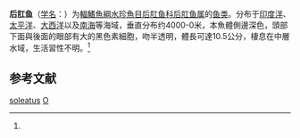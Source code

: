 {{Speciesbox 
| taxon = Opisthoproctus soleatus
| status = NE
| status_system = IUCN3.1
| image = Opisthoproctus soleatus.png
| authority = (Vaillant, 1888)<ref name='id5432'>{{cite web| url =http://www.bioinfo.cn/db05/BjdwSpecies.php?action=view&id=5432| title =后肛鱼| work =《中国动物物种编目数据库》| publisher =中国科学院微生物研究所| author =中国科学院动物研究所| accessdate =2009-04-11| deadurl =yes| archiveurl =https://web.archive.org/web/20160304235533/http://www.bioinfo.cn/db05/BjdwSpecies.php?action=view&id=5432| archivedate =2016-03-04}}</ref>
}}
'''后肛鱼'''（[[学名|学名]]：{{lang|la|''Opisthoproctus soleatus''}}）为[[輻鰭魚綱|輻鰭魚綱]][[水珍魚目|水珍魚目]][[后肛鱼科|后肛鱼科]][[后肛鱼属|后肛鱼属]]的[[鱼类|鱼类]]。分布于[[印度洋|印度洋]]、[[太平洋|太平洋]]、[[大西洋|大西洋]]以及[[南海|南海]]等海域，垂直分布约4000-0米，本魚體側邊深色，頭部下面與後面的眼部有大的黑色素細胞，吻半透明，體長可達10.5公分，棲息在中層水域，生活習性不明。<ref name='id5432'/>

== 参考文献 ==
{{reflist}}

{{Taxonbar|from=Q4338553}}

[[Category:后肛鱼属|soleatus]]
[[Category:1888年描述的鱼类|O]]